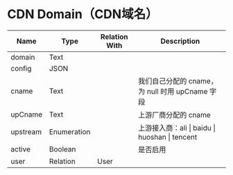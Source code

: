 # CDN Domain（CDN域名）


| Name | Type | Relation With | Description |
|------|------|---------------|-------------|
| domain | Text| | |
| config | JSON | | |
| cname | Text | | 我们自己分配的 cname，为 null 时用 upCname 字段 |
| upCname | Text | | 上游厂商分配的 cname |
| upstream | Enumeration | | 上游接入商：ali \| baidu \| huoshan \| tencent |
| active | Boolean | | 是否启用 |
| user        | Relation    | User          |                          |


